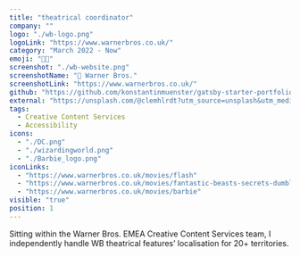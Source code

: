```yaml
---
title: "theatrical coordinator"
company: ""
logo: "./wb-logo.png"
logoLink: "https://www.warnerbros.co.uk/"
category: "March 2022 - Now"
emoji: "👩‍💻"
screenshot: "./wb-website.png"
screenshotName: "🔗 Warner Bros."
screenshotLink: "https://www.warnerbros.co.uk/"
github: "https://github.com/konstantinmuenster/gatsby-starter-portfolio-minimal"
external: "https://unsplash.com/@clemhlrdt?utm_source=unsplash&utm_medium=referral&utm_content=creditCopyText"
tags:
  - Creative Content Services
  - Accessibility
icons:
  - "./DC.png"
  - "./wizardingworld.png"
  - "./Barbie_logo.png"
iconLinks:
  - "https://www.warnerbros.co.uk/movies/flash"
  - "https://www.warnerbros.co.uk/movies/fantastic-beasts-secrets-dumbledore"
  - "https://www.warnerbros.co.uk/movies/barbie"
visible: "true"
position: 1
---
```


Sitting within the Warner Bros. EMEA Creative Content Services team, I independently handle WB theatrical features’ localisation for 20+ territories. 
